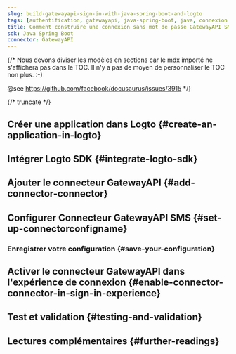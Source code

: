 ```yaml
---
slug: build-gatewayapi-sign-in-with-java-spring-boot-and-logto
tags: [authentification, gatewayapi, java-spring-boot, java, connexion sans mot de passe, connexion, login]
title: Comment construire une connexion sans mot de passe GatewayAPI SMS avec Java Spring Boot
sdk: Java Spring Boot
connector: GatewayAPI
---
```


{/*
  Nous devons diviser les modèles en sections car le mdx importé ne s'affichera pas dans le TOC.
  Il n'y a pas de moyen de personnaliser le TOC non plus. :-)

  @see https://github.com/facebook/docusaurus/issues/3915
*/}



{/* truncate */}

<Intro connector={connector} sdk="Java Spring Boot" link="https://spring.io/projects/spring-boot" />

## Créer une application dans Logto \{#create-an-application-in-logto}

<CreateApplication type="Application web traditionnelle" framework="Java Spring Boot" />

## Intégrer Logto SDK \{#integrate-logto-sdk}

<IntegrateSdk />

## Ajouter le connecteur GatewayAPI \{#add-connector-connector}

<AddPasswordlessConnector
  connector={connector}
  connectorType="SMS"
  passwordlessSignUpIdentifier="Numéro de téléphone"
/>

## Configurer Connecteur GatewayAPI SMS \{#set-up-connectorconfigname}

<ConnectorGuide />

### Enregistrer votre configuration \{#save-your-configuration}

<SaveYourConfiguration connector={connector} />

## Activer le connecteur GatewayAPI dans l'expérience de connexion \{#enable-connector-connector-in-sign-in-experience}

<EnablePasswordlessConnector
  connectorType="SMS"
  passwordlessSignUpIdentifier="Numéro de téléphone"
/>

## Test et validation \{#testing-and-validation}

<TestingAndValidation connector={connector} sdk="Java Spring Boot" />

## Lectures complémentaires \{#further-readings}

<FurtherReadings />

